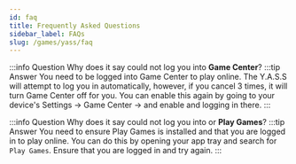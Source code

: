 ```yaml
---
id: faq
title: Frequently Asked Questions
sidebar_label: FAQs
slug: /games/yass/faq
---
```


:::info Question
Why does it say could not log you into **Game Center**?
:::tip Answer
You need to be logged into Game Center to play online. The Y.A.S.S will attempt to log you in automatically, however, if you cancel 3 times, it will turn Game Center off for you. You can enable this again by going to your device's Settings -> Game Center -> and enable and logging in there.
:::

:::info Question
Why does it say could not log you into or **Play Games**?
:::tip Answer
You need to ensure Play Games is installed and that you are logged in to play online. You can do this by opening your app tray and search for `Play Games`. Ensure that you are logged in and try again.
:::
